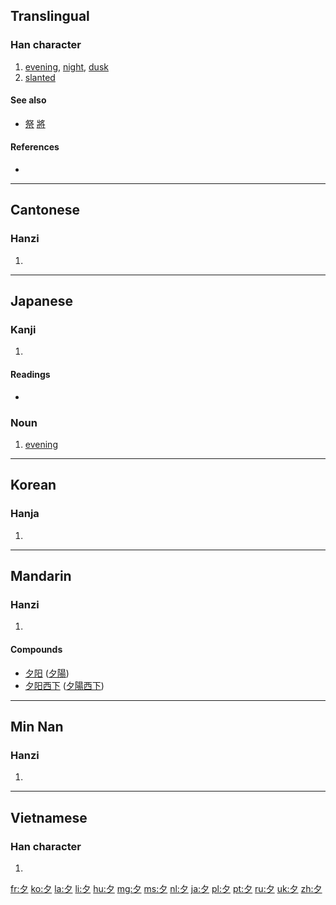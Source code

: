 {{also|タ}}
==Translingual==
{{stroke order|strokes=3}}
{{stroke order|type=animate}}

===Han character===
{{Han char|rn=36|rad=夕|as=00|sn=3|four=2720<sub>0</sub>|canj=弓戈 (NI)}}

# [[evening]], [[night]], [[dusk]]
# [[slanted]]

====See also====
* [[祭]] [[將]] <!-- Unrelated but graphically similar components -->

====References====
* {{Han ref|kx=0246.010|dkj=05749|dj=0487.040|hdz=20859.010|uh=5915|ud=22805|bh=A469|bd=42089}}

----

==Cantonese==

===Hanzi===
{{yue-hanzi|jyut=|y=jik6}}

# {{defn|lang=yue|sort=夕00}}

----

==Japanese==

===Kanji===
{{ja-kanji|grade=1|rs=夕00}}

# {{defn|lang=ja|sort=夕00}}

====Readings====
* {{ja-readings|on=[[せき]] (seki), [[じゃく]] (jaku)|kun=[[ゆう]] (yuu)}}

===Noun===
{{ja-noun|k|hira=ゆう|rom=yū}}

# [[evening]]
----

==Korean==

===Hanja===
{{ko-hanja|hangeul=[[석]], [[사]]|eumhun=[[저녁]]석|ehy=cenyeksek|rv=seok, sa|mr=sŏk, sa|y=sek, sa}}

# {{defn|lang=ko|sort=夕00}}

----

==Mandarin==

===Hanzi===
{{cmn-hanzi|pin=[[xī]] ([[xi1]])|wg=hsi<sup>1</sup>}}

# {{defn|lang=cmn|sort=夕00}}

====Compounds====
{{top2}}
* [[夕阳]] ([[夕陽]])
* [[夕阳西下]] ([[夕陽西下]])
{{mid2}}
{{bottom}}

----

==Min Nan==

===Hanzi===
{{nan-hanzi|poj=se̍k (sek<sup>8</sup>), sia̍h (siah<sup>8</sup>)}}

# {{defn|lang=nan}}

----

==Vietnamese==

===Han character===
{{vi-hantu|[[tịch]]|rs=夕00}}

# {{defn|lang=vi|sort=夕00}}

[[fr:夕]]
[[ko:夕]]
[[la:夕]]
[[li:夕]]
[[hu:夕]]
[[mg:夕]]
[[ms:夕]]
[[nl:夕]]
[[ja:夕]]
[[pl:夕]]
[[pt:夕]]
[[ru:夕]]
[[uk:夕]]
[[zh:夕]]
